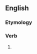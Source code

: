 ==English==

===Etymology===
{{suffix|en|confess|eth}}

===Verb===
{{head|en|verb form}}

# {{en-archaic third-person singular of|confess}}